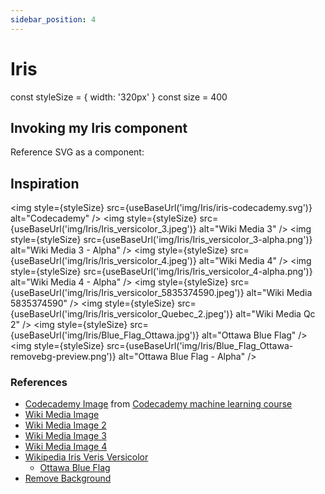 ```yaml
---
sidebar_position: 4
---
```


# Iris


const styleSize = { width: '320px' }
const size = 400


## Invoking my Iris component

<Iris size={512} />

Reference SVG as a component: <br />

<CodeCademyIrisVersicolorSVG title="Codecaemy Iris Versicolor SVG" />

## Inspiration

<img style={styleSize} src={useBaseUrl('img/Iris/iris-codecademy.svg')} alt="Codecademy" />
<img style={styleSize} src={useBaseUrl('img/Iris/Iris_versicolor_3.jpeg')} alt="Wiki Media 3" />
<img style={styleSize} src={useBaseUrl('img/Iris/Iris_versicolor_3-alpha.png')} alt="Wiki Media 3 - Alpha" />
<img style={styleSize} src={useBaseUrl('img/Iris/Iris_versicolor_4.jpeg')} alt="Wiki Media 4" />
<img style={styleSize} src={useBaseUrl('img/Iris/Iris_versicolor_4-alpha.png')} alt="Wiki Media 4 - Alpha" />
<img style={styleSize} src={useBaseUrl('img/Iris/Iris_versicolor_5835374590.jpeg')} alt="Wiki Media 5835374590" />
<img style={styleSize} src={useBaseUrl('img/Iris/Iris_versicolor_Quebec_2.jpeg')} alt="Wiki Media Qc 2" />
<img style={styleSize} src={useBaseUrl('img/Iris/Blue_Flag_Ottawa.jpg')} alt="Ottawa Blue Flag" />
<img style={styleSize} src={useBaseUrl('img/Iris/Blue_Flag_Ottawa-removebg-preview.png')} alt="Ottawa Blue Flag - Alpha" />

### References

- [Codecademy Image](http://content.codecademy.com/programs/machine-learning/k-means/iris.svg) from [Codecademy machine learning course](https://www.codecademy.com/learn/machine-learning/modules/dspath-clustering)
- [Wiki Media Image](https://commons.wikimedia.org/wiki/File:Iris_versicolor_3.jpg)
- [Wiki Media Image 2](https://commons.wikimedia.org/wiki/File:Iris_versicolor_4.jpg)
- [Wiki Media Image 3](<https://commons.wikimedia.org/wiki/File:Iris_versicolor_(5835374590).jpg>)
- [Wiki Media Image 4](https://commons.wikimedia.org/wiki/File:Iris_versicolor_Quebec_2.jpg)
- [Wikipedia Iris Veris Versicolor](https://en.wikipedia.org/wiki/Iris_versicolor)
  - [Ottawa Blue Flag](https://en.wikipedia.org/wiki/Iris_versicolor#/media/File:Blue_Flag,_Ottawa.jpg)
- [Remove Background](https://www.adobe.com/express/feature/image/remove-background)
